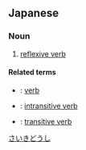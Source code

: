 ==Japanese==
{{ja-kanjitab|さい|き|どう|し|yomi=on}}

===Noun===
{{ja-noun|さいきどうし}}

# {{lb|ja|grammar}} [[reflexive verb]]

====Related terms====
* {{ja-r|動詞|どうし}}: [[verb]]
* {{ja-r|自動詞|じどうし}}: [[intransitive verb]]
* {{ja-r|他動詞|たどうし}}: [[transitive verb]]

[[Category:ja:Parts of speech|さいきどうし]]